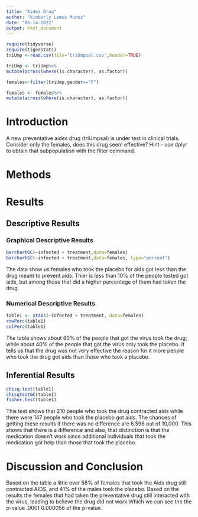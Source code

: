 ```yaml
---
title: "Aides Drug"
author: "kimberly Lemus Munoz"
date: "06-14-2022"
output: html_document
---
```


```r
require(tidyverse)
require(tigerstats)
triUmp <-read.csv(file="triUmpsal.csv",header=TRUE)
```



```r
triUmp <- triUmp%>%
mutate(across(where(is.character), as.factor))
```


```r
females<-filter(triUmp,gender=="F")
```


```r
females <- females%>%
mutate(across(where(is.character), as.factor))
```



# Introduction

<!--In this section you explain what you are trying to show.  Where did the data come from?  What is the research or other question you are trying to answer?.  If you skimp in this section expect to be marked down in your grade. Paint a picture of the project a couple of paragraphs is expected!-->

A new  preventative aides drug (triUmpsal) is under test in clinical trials. Consider only the females, does this drug seem effective?  Hint - use dplyr to obtain that subpopulation with the filter command.

# Methods

<!--Decide on your methods:  use "variable analysis" or other appropriate descriptors.  Make sure to choose at least one graphical method and at least one numerical method. Discuss what data manipulations may be needed for example subsetting or other binning procedures and what sort of graphical displays and inferential tools will be used!-->

# Results

<!--Divide this section into two sub-sections:  One for your descriptive  results and one for your inferential results.!-->

## Descriptive Results

### Graphical Descriptive Results

<!--Graphical results here.  Make sure to show your code.  Provide appropriate labels for axes, giving units if possible, and provide a good title for the graph, too.  Use the graphical results to describe the patterns if any that exist in the data as focused toward the research question. Bottom line is to explain the features of the graph that are relevant to conforming or departing to what is expected by your null hypothesis !-->

```r
barchartGC(~infected + treatment,data=females)
barchartGC(~infected + treatment,data=females, type="percent")

```

The data show us females who took the placebo for aids got less than the drug meant to prevent aids. Thier is less than 10% of the people tested got aids, but among those that did a higher percentage of them had taken the drug.




### Numerical Descriptive Results

<!--Numerical results go here. Use the numerical results to describe the patterns if any that exist in the data as focused toward the research question!-->


```r
table1 <- xtabs(~infected + treatment, data=females)
rowPerc(table1)
colPerc(table1)
```

The table shows about 60% of the people that got the virus took the drug; while about 40% of the people that got the virus only took the placebo. It tells us that the drug was not very effective the reason for it more people who took the drug got aids than those who took a placebo.






## Inferential Results

<!--State hypothesis clearly.  Make sure your discussion of the inferential test covers all the aspects that the test output produces, such as test statistic, p-value etc.  Make a decision about the null hypothesis, explain the assumptions on which the selected test/procedure was based, and why the chosen procedure satisfys the assumptions and is appropriate to answer the research question!-->

```r
chisq.test(table1)
chisqtestGC(table1)
fisher.test(table1)
```



This test shows that 210 people who took the drug contracted aids while there were 147 people who took the placebo got aids. The chances of getting these results if there was no difference are 6.596 out of 10,000. This shows that there is a difference and also, that distinction is that the medication doesn't work since additional individuals that took the medication got help than those that took the placebo.




# Discussion and Conclusion

<!--Discussion and conclusion here.  If you found a relationship be sure to consider whether the relationship occurs because one of the variavbles causes the other, or whether they perhasps are related for some other reason.  Watch the chapter 6 videos from the GeorgeTown videos collection.!-->

Based on the table a little over 58% of females that took the Aids drug still contracted AIDS, and 41% of the males took the placebo. Based on the results the females that had taken the preventative drug still interacted with the virus, leading to believe the drug did not work.Which we can see the the p-value .0001 
0.000056 of the p-value.

